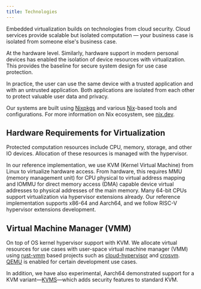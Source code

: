 ```yaml
---
title: Technologies
---
```


Embedded virtualization builds on technologies from cloud security. Cloud services provide scalable but isolated computation — your business case is isolated from someone else's business case.

At the hardware level. Similarly, hardware support in modern personal devices has enabled the isolation of device resources with virtualization. This provides the baseline for secure system design for use case protection.

In practice, the user can use the same device with a trusted application and with an untrusted application. Both applications are isolated from each other to protect valuable user data and privacy.

Our systems are built using [Nixpkgs](https://github.com/NixOS/nixpkgs) and various [Nix](https://nixos.org/guides/nix-language.html)-based tools and configurations. For more information on Nix ecosystem, see [nix.dev](https://nix.dev/).

## Hardware Requirements for Virtualization

Protected computation resources include CPU, memory, storage, and other IO devices. Allocation of these resources is managed with the hypervisor.

In our reference implementation, we use KVM (Kernel Virtual Machine) from Linux to virtualize hardware access. From hardware, this requires MMU (memory management unit) for CPU physical to virtual address mapping and IOMMU for direct memory access (DMA) capable device virtual addresses to physical addresses of the main memory. Many 64-bit CPUs support virtualization via hypervisor extensions already. Our reference implementation supports x86-64 and Aarch64, and we follow RISC-V hypervisor extensions development.

## Virtual Machine Manager (VMM)

On top of OS kernel hypervisor support with KVM. We allocate virtual resources for use cases with user-space virtual machine manager (VMM) using [rust-vmm](https://github.com/rust-vmm) based projects such as [cloud-hypervisor](https://github.com/cloud-hypervisor/cloud-hypervisor) and [crosvm](https://github.com/google/crosvm). [QEMU](https://www.qemu.org/) is enabled for certain development use cases.

In addition, we have also experimental, Aarch64 demonstrated support for a KVM variant—[KVMS](https://github.com/jkrh/kvms)—which adds security features to standard KVM.
